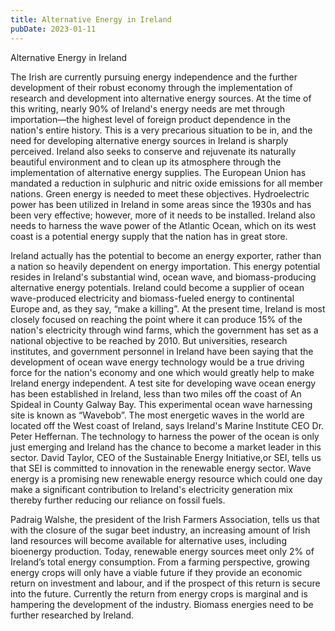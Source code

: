 ```yaml
---
title: Alternative Energy in Ireland
pubDate: 2023-01-11
---
```


Alternative Energy in Ireland

The Irish are currently pursuing energy independence and the further development of their robust economy through the implementation of research and development into alternative energy sources. At the time of this writing, nearly 90% of Ireland's energy needs are met through importation—the highest level of foreign product dependence in the nation's entire history.  This is a very precarious situation to be in, and the need for developing alternative energy sources in Ireland is sharply perceived. Ireland also seeks to conserve and rejuvenate its naturally beautiful environment and to clean up its atmosphere through the implementation of alternative energy supplies. The European Union has mandated a  reduction in sulphuric and nitric oxide emissions for all member nations. Green energy is needed to meet these objectives. Hydroelectric power has been utilized in Ireland in some areas since the 1930s and has been very effective; however, more of it needs to be installed.  Ireland also needs to harness the wave power of the Atlantic Ocean, which on its west coast is a potential energy supply that the nation has in great store.

Ireland actually has the potential to become an energy exporter, rather than a nation so heavily dependent on energy importation. This energy potential resides in Ireland's substantial wind, ocean wave, and biomass-producing alternative energy potentials. Ireland could become a supplier of ocean wave-produced electricity and biomass-fueled energy to continental Europe and, as they say, “make a killing”. At the present time, Ireland is most closely focused on reaching the point where it can produce 15% of the nation's electricity through wind farms, which the government has set as a national objective to be reached by 2010. But universities, research institutes, and government personnel in Ireland have been saying that the development of ocean wave energy technology would be a true driving force for the nation's economy and one which would greatly help to make Ireland energy independent. A test site for developing wave ocean energy has been established in Ireland, less than two miles off the coast of An Spideal in County Galway Bay.  This experimental ocean wave harnessing site is known as “Wavebob”. The most energetic waves in the world are located off the West coast of Ireland, says Ireland's Marine Institute CEO Dr. Peter Heffernan. The technology to harness the power of the ocean is only just emerging and Ireland has the chance to become a market leader in this sector. David Taylor, CEO of the Sustainable Energy Initiative,or SEI, tells us that SEI is committed to innovation in the renewable energy sector. Wave energy is a promising new renewable energy resource which could one day make a significant contribution to Ireland's electricity generation mix thereby further reducing our reliance on fossil fuels. 

Padraig Walshe, the president of the Irish Farmers Association, tells us that with the closure of the sugar beet industry, an increasing amount of Irish land resources will become available for alternative uses, including bioenergy production. Today, renewable energy sources meet only 2% of Ireland’s total energy consumption. From a farming perspective, growing energy crops will only have a viable future if they provide an economic return on investment and labour, and if the prospect of this return is secure into the future. Currently the return from energy crops is marginal and is hampering the development of the industry. Biomass energies need to be further researched by Ireland.